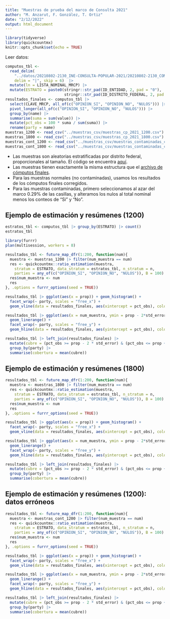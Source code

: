 ```yaml
---
title: "Muestras de prueba del marco de Consulta 2021"
author: "M. Anzarut, F. González, T. Ortiz"
date: "2/12/2022"
output: html_document
---
```


```r
library(tidyverse)
library(quickcountmx)
knitr::opts_chunk$set(echo = TRUE)
```

Leer datos:

```r
computos_tbl <-
  read_delim(
    "../datos/20210802-2130_INE-CONSULTA-POPULAR-2021/20210802-2130_COMPUTOS-INE-CP2021.csv",
    delim = "|", skip = 6)  |>
  mutate(ln = LISTA_NOMINAL_MRCP) |>
  mutate(ESTRATO = paste0(stringr::str_pad(ID_ENTIDAD, 2, pad = "0"),
                          stringr::str_pad(ID_DISTRITO_FEDERAL, 2, pad = "0")))
resultados_finales <- computos_tbl |> 
  select(CLAVE_MRCP, all_of(c("OPINION_SI", "OPINION_NO", "NULOS"))) |> 
  pivot_longer(all_of(c("OPINION_SI", "OPINION_NO", "NULOS"))) |> 
  group_by(name) |> 
  summarise(suma = sum(value)) |> 
  mutate(pct_obs = 100 * suma / sum(suma)) |> 
  rename(party = name)
muestras_1200 <- read_csv("../muestras_csv/muestras_cp_2021_1200.csv")
muestras_1800 <- read_csv("../muestras_csv/muestras_cp_2021_1800.csv")
muestras_cont_1200 <- read_csv("../muestras_csv/muestras_contaminadas_cp_2021_1200.csv")
muestras_cont_1800 <- read_csv("../muestras_csv/muestras_contaminadas_cp_2021_1800.csv")
```

- Las muestras son aleatorias estratificadas por distrito federal,
proporcionales al tamaño. El código se encuentra
[aquí](https://github.com/cotecora-team-2/muestras-prueba-cp-2021).
- Las muestras tienen exactamente la misma estructura que el [archivo de cómputos finales](https://computos.cp2021.ine.mx/votos-distrito/mapa).
- Para las muestras normales (no contaminadas), usamos los resultados de los cómputos
finales corregidos.
- Para las muestras contaminadas, primero seleccionamos al azar del marco 0.29% de las
casillas, y alteramos los nulos al total nominal menos los conteos de "Si" y "No". 



## Ejemplo de estimación y resúmenes (1200)

```r
estratos_tbl <- computos_tbl |> group_by(ESTRATO) |> count()
estratos_tbl
```

```r
library(furrr)
plan(multisession, workers = 8)
```


```r
resultados_tbl <- future_map_dfr(1:200, function(num){
  muestra <- muestras_1200 |> filter(num_muestra == num)
  res <- quickcountmx::ratio_estimation(muestra,
    stratum = ESTRATO, data_stratum = estratos_tbl, n_stratum = n, 
    parties = any_of(c("OPINION_SI", "OPINION_NO", "NULOS")), B = 100)
  res$num_muestra <- num
  res
}, .options = furrr_options(seed = TRUE))
```

```r
resultados_tbl |> ggplot(aes(x = prop)) + geom_histogram() +
  facet_wrap(~ party, scales = "free_x") +
  geom_vline(data = resultados_finales, aes(xintercept = pct_obs), colour = "red")
```

```r
resultados_tbl |> ggplot(aes(x = num_muestra, ymin = prop - 2*std_error, ymax = prop + 2*std_error)) +
  geom_linerange() +
  facet_wrap(~ party, scales = "free_y") + 
  geom_hline(data = resultados_finales, aes(yintercept = pct_obs), colour = "red")

```
```r
resultados_tbl |> left_join(resultados_finales) |> 
  mutate(cubre = (pct_obs >= prop - 2 * std_error) & (pct_obs <= prop + 2 * std_error)) |> 
  group_by(party) |> 
  summarise(cobertura = mean(cubre))
```

## Ejemplo de estimación y resúmenes (1800)


```r
resultados_tbl <- future_map_dfr(1:200, function(num){
  muestra <- muestras_1800 |> filter(num_muestra == num)
  res <- quickcountmx::ratio_estimation(muestra,
    stratum = ESTRATO, data_stratum = estratos_tbl, n_stratum = n, 
    parties = any_of(c("OPINION_SI", "OPINION_NO", "NULOS")), B = 100)
  res$num_muestra <- num
  res
}, .options = furrr_options(seed = TRUE))
```

```r
resultados_tbl |> ggplot(aes(x = prop)) + geom_histogram() +
  facet_wrap(~ party, scales = "free_x") +
  geom_vline(data = resultados_finales, aes(xintercept = pct_obs), colour = "red")
```

```r
resultados_tbl |> ggplot(aes(x = num_muestra, ymin = prop - 2*std_error, ymax = prop + 2*std_error)) +
  geom_linerange() +
  facet_wrap(~ party, scales = "free_y") + 
  geom_hline(data = resultados_finales, aes(yintercept = pct_obs), colour = "red")

```
```r
resultados_tbl |> left_join(resultados_finales) |> 
  mutate(cubre = (pct_obs >= prop - 2 * std_error) & (pct_obs <= prop + 2 * std_error)) |> 
  group_by(party) |> 
  summarise(cobertura = mean(cubre))
```

## Ejemplo de estimación y resúmenes (1200): datos erróneos

```r
resultados_tbl <- future_map_dfr(1:200, function(num){
  muestra <- muestras_cont_1200 |> filter(num_muestra == num)
  res <- quickcountmx::ratio_estimation(muestra,
    stratum = ESTRATO, data_stratum = estratos_tbl, n_stratum = n, 
    parties = any_of(c("OPINION_SI", "OPINION_NO", "NULOS")), B = 100)
  res$num_muestra <- num
  res
}, .options = furrr_options(seed = TRUE))
```

```r
resultados_tbl |> ggplot(aes(x = prop)) + geom_histogram() +
  facet_wrap(~ party, scales = "free_x") +
  geom_vline(data = resultados_finales, aes(xintercept = pct_obs), colour = "red")
```

```r
resultados_tbl |> ggplot(aes(x = num_muestra, ymin = prop - 2*std_error, ymax = prop + 2*std_error)) +
  geom_linerange() +
  facet_wrap(~ party, scales = "free_y") + 
  geom_hline(data = resultados_finales, aes(yintercept = pct_obs), colour = "red")

```
```r
resultados_tbl |> left_join(resultados_finales) |> 
  mutate(cubre = (pct_obs >= prop - 2 * std_error) & (pct_obs <= prop + 2 * std_error)) |> 
  group_by(party) |> 
  summarise(cobertura = mean(cubre))
```

